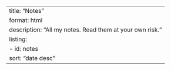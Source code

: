 ---
title: "Notes"
format: html
description: "All my notes. Read them at your own risk."
listing:
  - id: notes
    sort: "date desc"
---